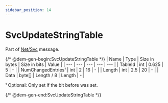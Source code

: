 ```yaml
---
sidebar_position: 14
---
```


# SvcUpdateStringTable

Part of [Net/Svc](../netsvc) message.

{/* @dem-gen-begin:SvcUpdateStringTable */}
| Name | Type | Size in bytes | Size in bits | Value |
| --- | --- | --- | --- | --- |
| TableId | int | 0.625 | 5 | - |
| NumChangedEntries¹ | int | 2 | 16 | - |
| Length | int | 2.5 | 20 | - |
| Data | byte[] | Length / 8 | Length | - |

¹ Optional: Only set if the bit before was set.

{/* @dem-gen-end:SvcUpdateStringTable */}
